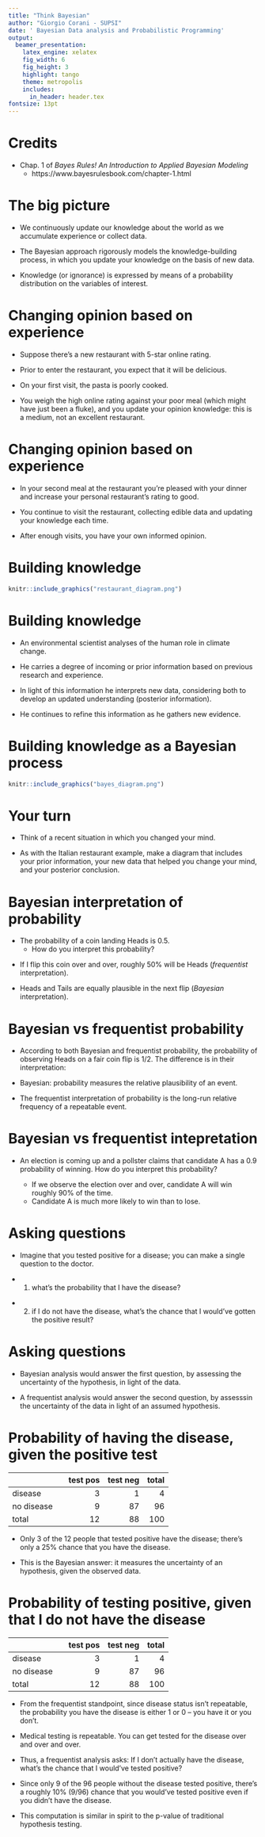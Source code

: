 ```yaml
---
title: "Think Bayesian"
author: "Giorgio Corani - SUPSI"
date: ' Bayesian Data analysis and Probabilistic Programming'
output:
  beamer_presentation:
    latex_engine: xelatex
    fig_width: 6
    fig_height: 3
    highlight: tango
    theme: metropolis
    includes:
      in_header: header.tex
fontsize: 13pt
---
```


# Credits

* Chap. 1 of *Bayes Rules! An Introduction to Applied Bayesian Modeling*
  * https://www.bayesrulesbook.com/chapter-1.html


# The big picture

* We continuously update our knowledge about the world as we accumulate  experience or collect data. 

\bigskip


* The Bayesian approach rigorously  models the knowledge-building process, in which you update your knowledge on the basis of new  data.

\bigskip

* Knowledge (or ignorance) is expressed by means of a probability distribution on the variables of interest.


# Changing opinion based on experience


* Suppose there’s a new restaurant with 5-star online rating.

\bigskip

* Prior to enter the restaurant, you expect that it will be  delicious.

\bigskip

* On your first visit, the pasta is poorly cooked.

\bigskip

* You weigh the high online rating against  your poor meal (which might have just been a fluke), and you update your opinion knowledge: this is a medium, not an excellent restaurant.

# Changing opinion based on experience

*   In your second meal at the restaurant you’re pleased with your dinner and increase your personal restaurant’s rating to good.

\bigskip

* You continue to visit the restaurant, collecting edible data and updating your knowledge each time.

\bigskip

* After enough visits, you have your own informed opinion.

# Building knowledge

```r
knitr::include_graphics("restaurant_diagram.png")
```



# Building knowledge

* An environmental scientist analyses of the human role in climate change.

\bigskip

* He carries a degree of incoming or prior information based on previous research and experience.

\bigskip

* In light of this information he interprets new data, considering both to develop an updated understanding (posterior information).

\bigskip

* He continues to refine this information as he gathers new evidence.

# Building knowledge as a Bayesian process

```r
knitr::include_graphics("bayes_diagram.png")
```

# Your turn

 * Think of a recent situation in which you changed your mind. 
 
 \bigskip
 
 * As with the Italian restaurant example, make a diagram that includes your prior information, your new data that helped you change your mind, and your posterior conclusion. 

#   Bayesian interpretation of probability

* The probability of a coin landing  Heads is 0.5. 
  * How do you interpret this probability?

\bigskip

  * If I flip this coin over and over, roughly 50% will be Heads (*frequentist* interpretation).

  \bigskip

  *  Heads and Tails are equally plausible in the next flip (*Bayesian* interpretation).

# Bayesian vs frequentist probability

 * According to both Bayesian and frequentist probability,  the probability of observing Heads on a fair coin flip is 1/2. The difference is in their interpretation:

\bigskip

  * Bayesian:  probability measures the relative plausibility of an event.

\bigskip

  * The frequentist interpretation of probability is the long-run relative frequency of a repeatable event.

# Bayesian vs frequentist intepretation

* An election is coming up and a pollster claims that candidate A has a 0.9 probability of winning. How do you interpret this probability?

  \bigskip

  * If we observe the election over and over, candidate A will win roughly 90% of the time.

  \bigskip

  * Candidate A is much more likely to win than to lose.

# Asking questions

* Imagine that you tested positive for a disease; you can make a single  question to the doctor.

\bigskip

  * 1) what’s the probability that I  have the disease?

  \bigskip

  * 2) if I do not have the disease, what’s the chance that I would’ve gotten the positive result?

# Asking questions

* Bayesian analysis would answer the first question, by  assessing the uncertainty of the hypothesis, in light of the data.

\bigskip

* A  frequentist analysis would answer the second question, by assesssin the uncertainty of the  data in light of an assumed hypothesis.

# Probability of having the disease, given the positive test

|  |  | test pos | test neg | total |
|---|---|---:|---:|---:|
| disease |  | 3 | 1 | 4 |
| no disease |  | 9 | 87 | 96 |
| total |  | 12 | 88 | 100 |

* Only 3 of the 12 people that tested positive have the disease; there’s only a 25% chance that you have the disease. 

\bigskip

* This is the Bayesian answer: it measures the uncertainty of an hypothesis, given the observed data.

# Probability of testing positive, given that I do not have the disease

|  |  | test pos | test neg | total |
|---|---|---:|---:|---:|
| disease |  | 3 | 1 | 4 |
| no disease |  | 9 | 87 | 96 |
| total |  | 12 | 88 | 100 |

* From the frequentist standpoint, since disease status isn’t repeatable, the probability you have the disease is either 1 or 0 – you have it or you don’t. 

\bigskip

* Medical testing is repeatable. You can get tested for the disease over and over and over. 

\bigskip

* Thus, a frequentist analysis  asks: If I don’t actually have the disease, what’s the chance that I would’ve tested positive?

*  Since only 9 of the 96 people without the disease tested positive, there’s a roughly 10% (9/96) chance that you would’ve tested positive even if you didn’t have the disease. 

\bigskip

* This computation is similar in spirit to the p-value of traditional hypothesis testing.




